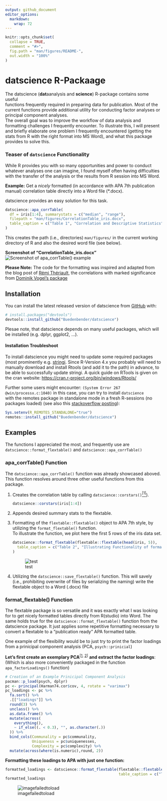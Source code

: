 ```yaml
---
output: github_document
editor_options: 
  markdown: 
    wrap: 72
---
```


<!-- README.md is generated from README.Rmd. Please edit that file -->

```r
knitr::opts_chunk$set(
  collapse = TRUE,
  comment = "#>",
  fig.path = "man/figures/README-",
  out.width = "100%"
)
```

# datscience R-Packaage

<!-- badges: start -->

<!-- badges: end -->

The datscience (**dat**aanalysis and **science**) R-package contains
some useful  
functions frequently required in preparing data for publication. Most of
the current functions provide additional utility for conducting factor
analyses or principal component analyses.  
The overall goal was to improve the workflow of data analysis and
formatting challenges I frequently encounter. To illustrate this, I will
present and briefly elaborate one problem I frequently encountered
(getting the stats from R with the right format into MS Word), and what
this package provides to solve this.

### Teaser of `datscience` Functionality

While R provides you with so many opportunities and power to conduct
whatever analyses one can imagine, I found myself often having
difficulties with the transfer of the analysis or the results from R
session into MS Word.

**Example:** Get a *nicely* formatted (in accordance with APA 7th
publication manual) correlation table directly into a Word file
(\*.docx).

datscience provides an easy solution for this task.

```r
datscience::apa_corrTable(
  df = iris[1:4], summarystats = c("median", "range"),
  filepath = "man/figures/CorrelationTable_iris.docx",
  table_caption = c("Table 1", "Correlation and Descriptive Statistics")
)
```

This creates the path (i.e., directories) `man/figures/` in the current
working directory of R and also the desired word file (see below).

**Screenshot of "CorrelationTable_iris.docx"** ![Screenshot of
apa_corrTable() example](man/figures/README-apa_corrTableExample.png)

**Please Note:** The code for the formatting was inspired and adapted
from the blog post of [Rémi
Thériault](https://remi-theriault.com/blog_table.html), the correlations
with marked significance from [Dominik Vogel's
package](https://rdrr.io/github/DominikVogel/vogelR/src/R/output.R)

### 

## Installation

You can install the latest released version of datscience from
[GitHub](https://github.com/Buedenbender/datscience#readme) with:

``` r
# install.packages("devtools")
devtools::install_github("Buedenbender/datscience")
```

Plesae note, that datscience depends on many useful packages, which will
be installed (e.g. dplyr, ggplot2, ...).

#### Installation Troubleshoot

To install datscience you might need to update some required packages
(most prominently e.g.
[stringi](https://cran.r-project.org/web/packages/stringi/index.html).
Since R-Version 4.x you probably will need to manually download and
install Rtools (and add it to the path) in advance, to be able to
successfully update stringi. A quick guide on RTools is given on the
cran website: <https://cran.r-project.org/bin/windows/Rtools/>

Further some users might encounter:
`(System Error 267 @win/processx.c:1040)` in this case, you can try to
install `datscience`  
with the remotes package in standalone mode in a fresh R-sessions (no
packages loaded) (see also this [stackoverflow
posting](https://stackoverflow.com/q/68400661/7318488)):

``` r
Sys.setenv(R_REMOTES_STANDALONE="true")
remotes::install_github("Buedenbender/datscience")
```

## Examples

The functions I appreciated the most, and frequently use are
`datscience::format_flextable()` and `datscience::apa_corrTable()`

### apa_corrTable() Function

The `datscience::apa_corrTable()` function was already showcased aboved.
This function resolves around three other useful functions from this
package.

1.  Creates the correlation table by calling
    `datscience::corstars()`[<sup>[1]</sup>](https://rdrr.io/github/DominikVogel/vogelR/src/R/output.R)).

    ```r
datscience::corstars(iris[1:4])
    ```

2.  Appends desired summary stats to the flextable.

3.  Formatting of the `flextable::flextable()` object to APA 7th style,
    by utilizing the `format_flextable()` function.   
    To illustrate the function, we plot here the first 5 rows of the iris data set.

    ```r
datscience::format_flextable(flextable::flextable(head(iris, 5)),
  table_caption = c("Table 2", "Illustrating Functionality of format_flextable()")
)
    ```
    ![test](man/figures/README-format_flextableIris.png)
4. Utilizing the `datscience::save_flextable()` function. This will savely (i.e., prohibiting overwrite of files by serializing the naming) write the flextable object to a Word (.docx) file

### format_flextable() Function

The flextable package is so versatile and it was exactly what I was looking for
to get nicely formatted tables directly from R(studio) into Word. 
The same holds true for the `datscience::format_flextable()` function
from the datscience package. It just applies some repetitive formatting necessary
to convert a flextable to a "publication ready" APA formatted table.

One example of the flexibility would be to just try to print the factor loadings
from a prinicipal component analysis (PCA, `psych::prinicial`)

**Let's first create an exemplary PCA**<sup>[[1](https://www.rdocumentation.org/packages/datasets/versions/3.6.2/topics/Harman74.cor),
[2](https://personality-project.org/r/psych/help/principal.html)]</sup> 
**and extract the factor loadings**:  
(Which is also more conveniently packaged in the function `apa_factorLoadings()` function)

```r
# Creation of an Example Prinicipal Component Analysis
pacman::p_load(psych, dplyr)
pc <- principal(Harman74.cor$cov, 4, rotate = "varimax")
pc_loadings <- pc %>%
  fa.sort() %>%
  .[["loadings"]] %>%
  round(3) %>%
  unclass() %>%
  as.data.frame() %>%
  mutate(across(
    everything(),
    ~ if_else((. < 0.3), "", as.character(.))
  )) %>% 
  bind_cols(Communality = pc$communality,
            Uniqueness = pc$uniquenesses,
            Complexity = pc$complexity) %>% 
  mutate(across(where(is.numeric),round, 2))
```

**Formatting these loadings to APA with just one function:**

```r
formatted_loadings <- datscience::format_flextable(flextable::flextable(pc_loadings),
                                                   table_caption = c("Table 3","Factor Loadings in Exemplary PCA"))
formatted_loadings
```
![imagefailedtoload](man/figures/README-format_flextableExample.png)

<!-- ### Additional Remarks -->
<!-- To Be Added Vignette on "Normal" Factor Analysis -->

<!-- #TODO: INCLUDE Reference to Vignettes OR Include Factor Analysis -->
<!-- Minor Changes to Test Github Workflow -->
